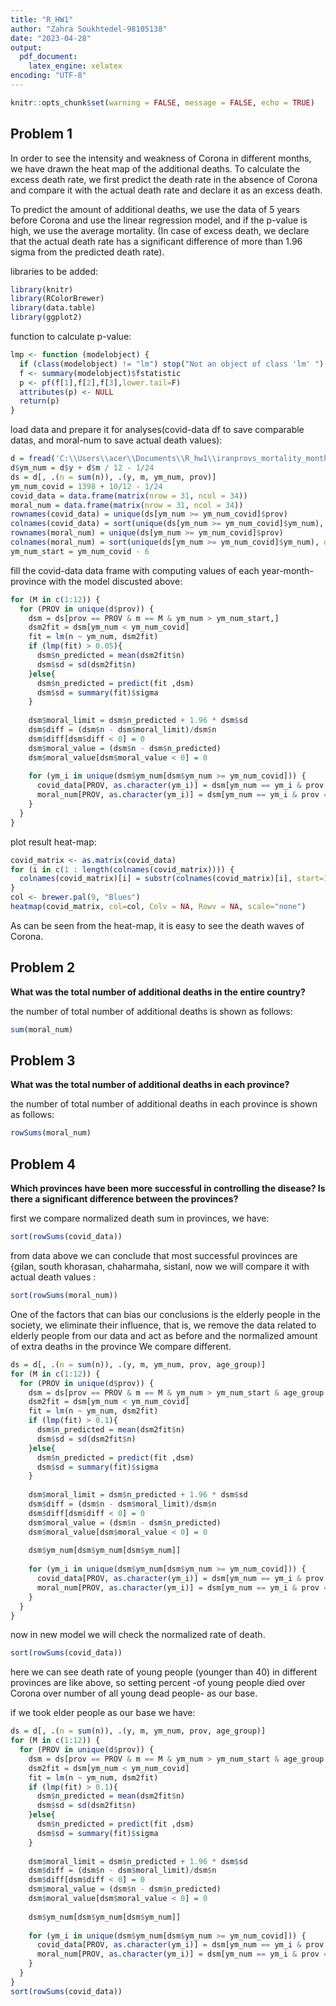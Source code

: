 ---
title: "R_HW1"
author: "Zahra Soukhtedel-98105138"
date: "2023-04-28"
output:
  pdf_document:
    latex_engine: xelatex
encoding: "UTF-8"
---
```{r setup, include=FALSE}
knitr::opts_chunk$set(warning = FALSE, message = FALSE, echo = TRUE)
```

## Problem 1

In order to see the intensity and weakness of Corona in different months, we have drawn the heat map of the additional deaths. To calculate the excess death rate, we first predict the death rate in the absence of Corona and compare it with the actual death rate and declare it as an excess death.

To predict the amount of additional deaths, we use the data of 5 years before Corona and use the linear regression model, and if the p-value is high, we use the average mortality. (In case of excess death, we declare that the actual death rate has a significant difference of more than 1.96 sigma from the predicted death rate).

libraries to be added:

```{r}
library(knitr)
library(RColorBrewer)
library(data.table)
library(ggplot2)
```

function to calculate p-value:

```{r}
lmp <- function (modelobject) {
  if (class(modelobject) != "lm") stop("Not an object of class 'lm' ")
  f <- summary(modelobject)$fstatistic
  p <- pf(f[1],f[2],f[3],lower.tail=F)
  attributes(p) <- NULL
  return(p)
}
```

load data and prepare it for analyses(covid-data df to save comparable datas, and moral-num to save actual death values):


```{r}
d = fread('C:\\Users\\acer\\Documents\\R_hw1\\iranprovs_mortality_monthly.csv', encoding = 'UTF-8')
d$ym_num = d$y + d$m / 12 - 1/24
ds = d[, .(n = sum(n)), .(y, m, ym_num, prov)]
ym_num_covid = 1398 + 10/12 - 1/24
covid_data = data.frame(matrix(nrow = 31, ncol = 34))
moral_num = data.frame(matrix(nrow = 31, ncol = 34))
rownames(covid_data) = unique(ds[ym_num >= ym_num_covid]$prov)
colnames(covid_data) = sort(unique(ds[ym_num >= ym_num_covid]$ym_num), decreasing = F)
rownames(moral_num) = unique(ds[ym_num >= ym_num_covid]$prov)
colnames(moral_num) = sort(unique(ds[ym_num >= ym_num_covid]$ym_num), decreasing = F)
ym_num_start = ym_num_covid - 6
```

fill the covid-data data frame with computing values of each year-month-province with the model discusted above:

```{r}
for (M in c(1:12)) {
  for (PROV in unique(d$prov)) {
    dsm = ds[prov == PROV & m == M & ym_num > ym_num_start,]
    dsm2fit = dsm[ym_num < ym_num_covid]
    fit = lm(n ~ ym_num, dsm2fit)
    if (lmp(fit) > 0.05){
      dsm$n_predicted = mean(dsm2fit$n)
      dsm$sd = sd(dsm2fit$n)
    }else{
      dsm$n_predicted = predict(fit ,dsm)
      dsm$sd = summary(fit)$sigma
    }
    
    dsm$moral_limit = dsm$n_predicted + 1.96 * dsm$sd
    dsm$diff = (dsm$n - dsm$moral_limit)/dsm$n
    dsm$diff[dsm$diff < 0] = 0
    dsm$moral_value = (dsm$n - dsm$n_predicted)
    dsm$moral_value[dsm$moral_value < 0] = 0
    
    for (ym_i in unique(dsm$ym_num[dsm$ym_num >= ym_num_covid])) {
      covid_data[PROV, as.character(ym_i)] = dsm[ym_num == ym_i & prov == PROV]$diff[1]
      moral_num[PROV, as.character(ym_i)] = dsm[ym_num == ym_i & prov == PROV]$moral_value[1]
    }
  }
}
```

plot result heat-map:

```{r}
covid_matrix <- as.matrix(covid_data)
for (i in c(1 : length(colnames(covid_matrix)))) {
  colnames(covid_matrix)[i] = substr(colnames(covid_matrix)[i], start=1, stop=8)
}
col <- brewer.pal(9, "Blues")
heatmap(covid_matrix, col=col, Colv = NA, Rowv = NA, scale="none")
```

As can be seen from the heat-map, it is easy to see the death waves of Corona.

## Problem 2

**What was the total number of additional deaths in the entire country?**

the number of total number of additional deaths is shown as follows:
```{r}
sum(moral_num)
```

## Problem 3

**What was the total number of additional deaths in each province?**

the number of total number of additional deaths in each province is shown as follows:
```{r}
rowSums(moral_num)
```

## Problem 4

**Which provinces have been more successful in controlling the disease? Is there a significant difference between the provinces?**

first we compare normalized death sum in provinces, we have:


```{r}
sort(rowSums(covid_data))
```
from data above we can conclude that most successful provinces are {gilan, south khorasan, chaharmaha, sistanl, now we will compare it with actual death values :
```{r}
sort(rowSums(moral_num))


```

One of the factors that can bias our conclusions is the elderly people in the society, we eliminate their influence, that is, we remove the data related to elderly people from our data and act as before and the normalized amount of extra deaths in the province We compare different.

```{r}
ds = d[, .(n = sum(n)), .(y, m, ym_num, prov, age_group)]
for (M in c(1:12)) {
  for (PROV in unique(d$prov)) {
    dsm = ds[prov == PROV & m == M & ym_num > ym_num_start & age_group <= 4, ]
    dsm2fit = dsm[ym_num < ym_num_covid]
    fit = lm(n ~ ym_num, dsm2fit)
    if (lmp(fit) > 0.1){
      dsm$n_predicted = mean(dsm2fit$n)
      dsm$sd = sd(dsm2fit$n)
    }else{
      dsm$n_predicted = predict(fit ,dsm)
      dsm$sd = summary(fit)$sigma
    }
    
    dsm$moral_limit = dsm$n_predicted + 1.96 * dsm$sd
    dsm$diff = (dsm$n - dsm$moral_limit)/dsm$n
    dsm$diff[dsm$diff < 0] = 0
    dsm$moral_value = (dsm$n - dsm$n_predicted)
    dsm$moral_value[dsm$moral_value < 0] = 0
    
    dsm$ym_num[dsm$ym_num[dsm$ym_num]]
    
    for (ym_i in unique(dsm$ym_num[dsm$ym_num >= ym_num_covid])) {
      covid_data[PROV, as.character(ym_i)] = dsm[ym_num == ym_i & prov == PROV]$diff[1]
      moral_num[PROV, as.character(ym_i)] = dsm[ym_num == ym_i & prov == PROV]$moral_value[1]
    }
  }
}

```

now in new model we will check the normalized rate of death.

```{r}
sort(rowSums(covid_data))
```
here we can see death rate of young people (younger than 40) in different provinces are like above, so setting percent -of young people died over Corona over number of all young dead people- as our base.

if we took elder people as our base we have:
```{r}
ds = d[, .(n = sum(n)), .(y, m, ym_num, prov, age_group)]
for (M in c(1:12)) {
  for (PROV in unique(d$prov)) {
    dsm = ds[prov == PROV & m == M & ym_num > ym_num_start & age_group > 4, ]
    dsm2fit = dsm[ym_num < ym_num_covid]
    fit = lm(n ~ ym_num, dsm2fit)
    if (lmp(fit) > 0.1){
      dsm$n_predicted = mean(dsm2fit$n)
      dsm$sd = sd(dsm2fit$n)
    }else{
      dsm$n_predicted = predict(fit ,dsm)
      dsm$sd = summary(fit)$sigma
    }
    
    dsm$moral_limit = dsm$n_predicted + 1.96 * dsm$sd
    dsm$diff = (dsm$n - dsm$moral_limit)/dsm$n
    dsm$diff[dsm$diff < 0] = 0
    dsm$moral_value = (dsm$n - dsm$n_predicted)
    dsm$moral_value[dsm$moral_value < 0] = 0
    
    dsm$ym_num[dsm$ym_num[dsm$ym_num]]
    
    for (ym_i in unique(dsm$ym_num[dsm$ym_num >= ym_num_covid])) {
      covid_data[PROV, as.character(ym_i)] = dsm[ym_num == ym_i & prov == PROV]$diff[1]
      moral_num[PROV, as.character(ym_i)] = dsm[ym_num == ym_i & prov == PROV]$moral_value[1]
    }
  }
}
sort(rowSums(covid_data))
```


















